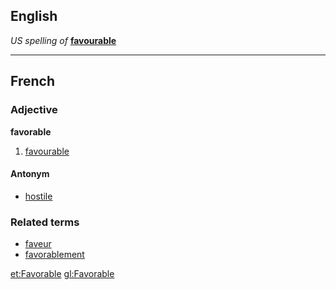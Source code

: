 ==English==
''US spelling of'' '''[[favourable]]'''

----

==French==
===Adjective===
'''favorable'''

# [[favourable]]

====Antonym====
*[[hostile]]

===Related terms===
*[[faveur]]
*[[favorablement]]

[[et:Favorable]]
[[gl:Favorable]]